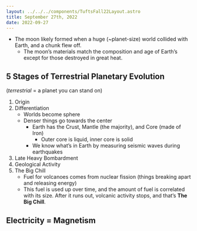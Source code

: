 ```yaml
---
layout: ../../../components/TuftsFall22Layout.astro
title: September 27th, 2022
date: 2022-09-27
---
```


- The moon likely formed when a huge (~planet-size) world collided with Earth, and a chunk flew off. 
	- The moon’s materials match the composition and age of Earth’s except for those destroyed in great heat. 

## 5 Stages of Terrestrial Planetary Evolution 

(_terrestrial_ = a planet you can stand on)

1. Origin
2. Differentiation
	- Worlds become sphere
	- Denser things go towards the center
		- Earth has the Crust, Mantle (the majority), and Core (made of Iron)
			- Outer core is liquid, inner core is solid
		- We know what’s in Earth by measuring seismic waves during earthquakes
3. Late Heavy Bombardment
4. Geological Activity
5. The Big Chill
	- Fuel for volcanoes comes from nuclear fission (things breaking apart and releasing energy)
	- This fuel is used up over time, and the amount of fuel is correlated with its size. After it runs out, volcanic activity stops, and that’s **The Big Chill**. 


## Electricity = Magnetism